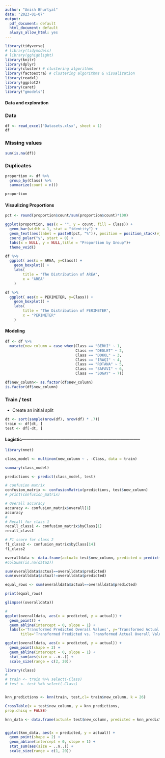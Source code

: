 ```yaml
---
author: "Anish Bhurtyal"
date: "2023-01-07"
output:
  pdf_document: default
  html_document: default
  always_allow_html: yes
---
```


```r
library(tidyverse)
# library(tidymodels)
# library(gghighlight)
library(knitr)
library(dplyr)
library(cluster) # clustering algorithms
library(factoextra) # clustering algorithms & visualization
library(readxl)
library(ggplot2)
library(caret)
library("gmodels")
```

#### Data and exploration

### Data

```r
df <- read_excel("Datasets.xlsx", sheet = 1)
df
```

### Missing values

```r
sum(is.na(df))
```


### Duplicates
```r
proportion <- df %>%
  group_by(Class) %>%
  summarize(count = n())

proportion
```

#### Visaulizing Proportions

```r

pct <- round(proportion$count/sum(proportion$count)*100)

ggplot(proportion, aes(x = "", y = count, fill = Class)) +
  geom_bar(width = 1, stat = "identity") +
  geom_text(aes(label = paste0(pct, "%")), position = position_stack(vjust=0.5)) +
  coord_polar("y", start = 0) +
  labs(x = NULL, y = NULL,title = "Proportion by Group")+
  theme_void()
```


```r
df %>%
  ggplot( aes(x = AREA, y=Class)) +
    geom_boxplot() +
    labs(
        title = "The Distribution of AREA",
        x = "AREA"
    )
```

```r
df %>%
  ggplot( aes(x = PERIMETER, y=Class)) +
    geom_boxplot() +
    labs(
        title = "The Distribution of PERIMETER",
        x = "PERIMETER"
    )
```


#### Modeling

```r


df <- df %>%
  mutate(new_column = case_when(Class == "BERHI" ~ 1,
                                Class == "DEGLET" ~ 2,
                                Class == "DOKOL" ~ 3,
                                Class == "IRAQI" ~ 4,
                                Class == "ROTANA" ~ 5,
                                Class == "SAFAVI" ~ 6,
                                Class == "SOGAY" ~ 7))

df$new_column<- as.factor(df$new_column)
is.factor(df$new_column)
```

### Train / test

- Create an initial split

```r
dt <- sort(sample(nrow(df), nrow(df) * .7))
train <- df[dt, ]
test <- df[-dt, ]
```

#### Logistic-----------------------------------------------------------------------------------

```r
library(nnet)

class_model <- multinom(new_column ~ . -Class, data = train)

summary(class_model)

```

```r
predictions <- predict(class_model, test)

# confusion matrix
confusion_matrix <- confusionMatrix(predictions, test$new_column)
# print(confusion_matrix)

# Overall accuracy
accuracy <- confusion_matrix$overall[1]
accuracy
# 
# Recall for class 1
recall_class1 <- confusion_matrix$byClass[1]
recall_class1

# F1 score for class 2
f1_class2 <- confusion_matrix$byClass[14]
f1_class2

```



```r

overalldata <- data.frame(actual= test$new_column, predicted = predict(class_model, test))
#colSums(is.na(data2))
```

```r

sum(overalldata$actual==overalldata$predicted)
sum(overalldata$actual!=overalldata$predicted)

equal_rows <- sum(overalldata$actual==overalldata$predicted)

print(equal_rows)

glimpse((overalldata))
```

```r
# 
ggplot(overalldata, aes(x = predicted, y = actual)) +
  geom_point() +
  geom_abline(intercept = 0, slope = 1) +
  labs(x='Transformed Predicted Overall Values', y='Transformed Actual Overall Values',
       title='Transformed Predicted vs. Transformed Actual Overall Values')

ggplot(overalldata, aes(x = predicted, y = actual)) +
  geom_point(shape = 2) +
  geom_abline(intercept = 0, slope = 1) +
  stat_sum(aes(size = ..n..)) +
  scale_size(range = c(2, 20))

```
```r
library(class)
# 
# train <- train %>% select(-Class)
# test <- test %>% select(-Class)


knn_predictions <- knn(train, test,cl= train$new_column, k = 26)

CrossTable(x = test$new_column, y = knn_predictions,
prop.chisq = FALSE)
```
```r
knn_data <- data.frame(actual= test$new_column, predicted = knn_predictions)


ggplot(knn_data, aes(x = predicted, y = actual)) +
  geom_point(shape = 2) +
  geom_abline(intercept = 0, slope = 1) +
  stat_sum(aes(size = ..n..)) +
  scale_size(range = c(1, 20))

```

